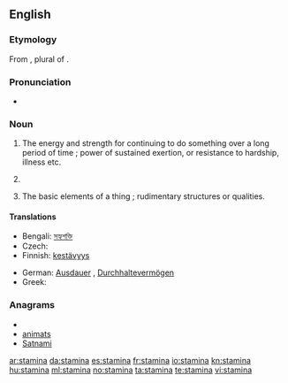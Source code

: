 ==English==

===Etymology===
From {{etyl|la}} {{term|stamina|stāmina|lang=la}}, plural of {{term|stamen|stāmen}}.

===Pronunciation===
* {{a|UK}} {{IPA|/ˈstamɪnə/}}

===Noun===
{{en-noun|-}}

# {{uncountable|now considered singular}} The energy and strength for continuing to do something over a long period of time ; power of sustained exertion, or resistance to hardship, illness etc.
# {{botany|rare}} {{plural of|[[stamen]]}}
# {{context|obsolete|as plural}} The basic elements of a thing ; rudimentary structures or qualities.

====Translations====
{{trans-top|power of sustained exertion}}
* Bengali: [[সহ্যশক্তি]]
* Czech: {{t-|cs|výdrž|f}}
* Finnish: [[kestävyys]]
{{trans-mid}}
* German: [[Ausdauer]] {{f}}, [[Durchhaltevermögen]] {{n}}
* Greek: {{t|el|αντοχή|f|sc=Grek}}
{{trans-bottom}}

===Anagrams===
* {{alphagram|aaimnst}}
* [[animats#English|animats]]
* [[Satnami#English|Satnami]]

[[ar:stamina]]
[[da:stamina]]
[[es:stamina]]
[[fr:stamina]]
[[io:stamina]]
[[kn:stamina]]
[[hu:stamina]]
[[ml:stamina]]
[[no:stamina]]
[[ta:stamina]]
[[te:stamina]]
[[vi:stamina]]